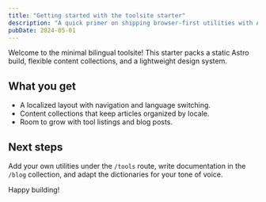 ```yaml
---
title: "Getting started with the toolsite starter"
description: "A quick primer on shipping browser-first utilities with Astro."
pubDate: 2024-05-01
---
```


Welcome to the minimal bilingual toolsite! This starter packs a static Astro build, flexible content collections, and a lightweight design system.

## What you get

- A localized layout with navigation and language switching.
- Content collections that keep articles organized by locale.
- Room to grow with tool listings and blog posts.

## Next steps

Add your own utilities under the `/tools` route, write documentation in the `/blog` collection, and adapt the dictionaries for your tone of voice.

Happy building!
